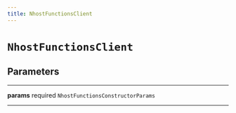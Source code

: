 ```yaml
---
title: NhostFunctionsClient
---
```


# `NhostFunctionsClient`

## Parameters

---

**<span className="parameter-name">params</span>** <span className="optional-status">required</span> <code>NhostFunctionsConstructorParams</code>

---
